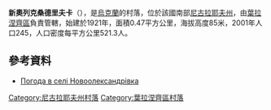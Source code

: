 {{coord|47|33|56|N|31|56|46|E|scale:100000|display=title}}

'''新奧列克桑德里夫卡'''（{{lang-uk|Новоолександрівка}}），是[[烏克蘭|烏克蘭]]的村落，位於該國南部[[尼古拉耶夫州|尼古拉耶夫州]]，由[[葉拉涅齊區|葉拉涅齊區]]負責管轄，始建於1921年，面積0.47平方公里，海拔高度85米，2001年人口245，人口密度每平方公里521.3人。

==參考資料==
* [http://weather.in.ua/ua/nikolaevskaja/17833 Погода в селі Новоолександрівка] {{Wayback|url=http://weather.in.ua/ua/nikolaevskaja/17833 |date=20160606232531 }}

[[Category:尼古拉耶夫州村落|Category:尼古拉耶夫州村落]]
[[Category:葉拉涅齊區村落|Category:葉拉涅齊區村落]]


{{Mykolaiv-geo-stub}}